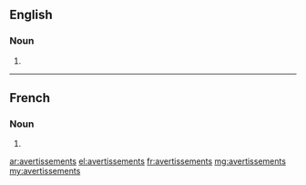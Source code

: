 ==English==

===Noun===
{{head|en|plural}}

# {{plural of|avertissement|lang=en|nocat=1}}

----

==French==

===Noun===
{{head|fr|plural}} {{m-p}}

# {{plural of|avertissement|lang=fr|nocat=1}}

[[ar:avertissements]]
[[el:avertissements]]
[[fr:avertissements]]
[[mg:avertissements]]
[[my:avertissements]]